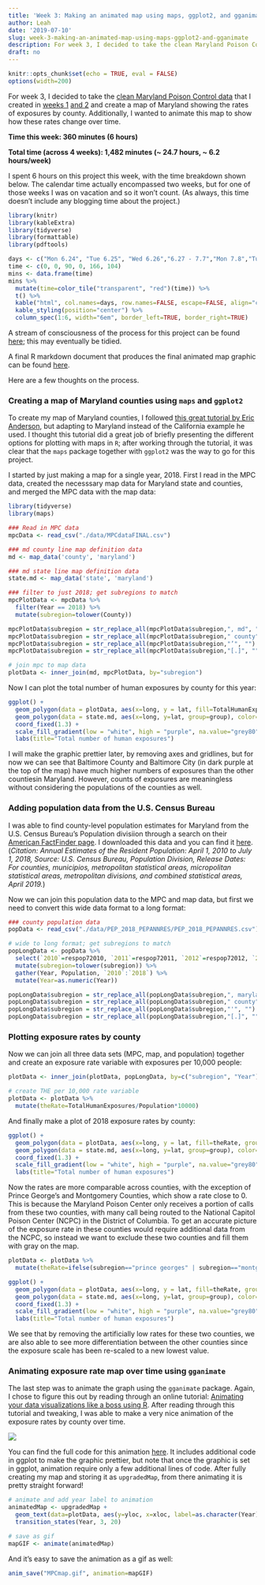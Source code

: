```yaml
---
title: 'Week 3: Making an animated map using maps, ggplot2, and gganimate'
author: Leah
date: '2019-07-10'
slug: week-3-making-an-animated-map-using-maps-ggplot2-and-gganimate
description: For week 3, I decided to take the clean Maryland Poison Control data that I created in weeks 1 and 2 and create a map of Maryland showing the rates of exposures by county.  Additionally, I wanted to animate this map to show how these rates change over time.
draft: no
---
```


```r
knitr::opts_chunk$set(echo = TRUE, eval = FALSE)
options(width=200)
```

For week 3, I decided to take the [clean Maryland Poison Control data](https://github.com/lrjager/maryland-poison-center-data/blob/master/MPCdataFINAL.csv) that I created in [weeks 1](https://www.5haw.com/posts/week-1-reading-data-from-a-pdf-using-pdftools/) [and 2](https://www.5haw.com/posts/week-2-cleaning-data-extracted-from-a-pdf/) and create a map of Maryland showing the rates of exposures by county.  Additionally, I wanted to animate this map to show how these rates change over time.

**Time this week: 360 minutes (6 hours)**

**Total time (across 4 weeks): 1,482 minutes (~ 24.7 hours, ~ 6.2 hours/week)**

I spent 6 hours on this project this week, with the time breakdown shown below.  The calendar time actually encompassed two weeks, but for one of those weeks I was on vacation and so it won't count.  (As always, this time doesn't include any blogging time about the project.)

```r
library(knitr)
library(kableExtra)
library(tidyverse)
library(formattable)
library(pdftools)

days <- c("Mon 6.24", "Tue 6.25", "Wed 6.26","6.27 - 7.7","Mon 7.8","Tues 7.9")
time <- c(0, 0, 90, 0, 166, 104)
mins <- data.frame(time)
mins %>% 
  mutate(time=color_tile("transparent", "red")(time)) %>%
  t() %>%
  kable("html", col.names=days, row.names=FALSE, escape=FALSE, align="c") %>%
  kable_styling(position="center") %>%
  column_spec(1:6, width="6em", border_left=TRUE, border_right=TRUE)
```

A stream of consciousness of the process for this project can be found [here](https://github.com/lrjager/maryland-poison-center-graphics/blob/master/mpc-map.Rmd); this may eventually be tidied.

A final R markdown document that produces the final animated map graphic can be found [here](https://github.com/lrjager/maryland-poison-center-graphics/blob/master/mpc-map-FINAL.Rmd).

Here are a few thoughts on the process.

### Creating a map of Maryland counties using `maps` and `ggplot2`

To create my map of Maryland counties, I followed [this great tutorial by Eric Anderson](https://eriqande.github.io/rep-res-web/lectures/making-maps-with-R.html), but adapting to Maryland instead of the California example he used.  I thought this tutorial did a great job of briefly presenting the different options for plotting with maps in `R`; after working through the tutorial, it was clear that the `maps` package together with `ggplot2` was the way to go for this project.

I started by just making a map for a single year, 2018.  First I read in the MPC data, created the necesssary map data for Maryland state and counties, and merged the MPC data with the map data:

```r
library(tidyverse)
library(maps)

### Read in MPC data
mpcData <- read_csv("./data/MPCdataFINAL.csv")

### md county line map definition data
md <- map_data('county', 'maryland')

### md state line map definition data
state.md <- map_data('state', 'maryland')

### filter to just 2018; get subregions to match
mpcPlotData <- mpcData %>%
  filter(Year == 2018) %>%
  mutate(subregion=tolower(County))

mpcPlotData$subregion = str_replace_all(mpcPlotData$subregion,", md", "")
mpcPlotData$subregion = str_replace_all(mpcPlotData$subregion," county", "")
mpcPlotData$subregion = str_replace_all(mpcPlotData$subregion,"’", "")
mpcPlotData$subregion = str_replace_all(mpcPlotData$subregion,"[.]", "")

# join mpc to map data
plotData <- inner_join(md, mpcPlotData, by="subregion")
```

Now I can plot the total number of human exposures by county for this year:
```r
ggplot() + 
  geom_polygon(data = plotData, aes(x=long, y = lat, fill=TotalHumanExposures, group = group), color="white") + 
  geom_polygon(data = state.md, aes(x=long, y=lat, group=group), color="black", fill=NA) +
  coord_fixed(1.3) +
  scale_fill_gradient(low = "white", high = "purple", na.value="grey80") +
  labs(title="Total number of human exposures")
```

I will make the graphic prettier later, by removing axes and gridlines, but for now we can see that Baltimore County and Baltimore City (in dark purple at the top of the map) have much higher numbers of exposures than the other countiesin Maryland.  However, counts of exposures are meaningless without considering the populations of the counties as well.

### Adding population data from the U.S. Census Bureau

I was able to find county-level population estimates for Maryland from the U.S. Census Bureau's Population divisiion through a search on their [American FactFinder page](https://factfinder.census.gov/faces/nav/jsf/pages/index.xhtml). I downloaded this data and you can find it [here](https://github.com/lrjager/maryland-poison-center-graphics/tree/master/PEP_2018_PEPANNRES).  (*Citation: Annual Estimates of the Resident Population: April 1, 2010 to July 1, 2018, Source: U.S. Census Bureau, Population Division, Release Dates: For counties, municipios, metropolitan statistical areas, micropolitan statistical areas, metropolitan divisions, and combined statistical areas, April 2019.*)   

Now we can join this population data to the MPC and map data, but first we need to convert this wide data format to a long format:

```r
### county population data
popData <- read_csv("./data/PEP_2018_PEPANNRES/PEP_2018_PEPANNRES.csv")

# wide to long format; get subregions to match
popLongData <- popData %>%
  select(`2010`=respop72010, `2011`=respop72011, `2012`=respop72012, `2013`=respop72013, `2014`=respop72014, `2015`=respop72015, `2016`=respop72016, `2017`=respop72017, `2018`=respop72018, subregion=`GEO.display-label`) %>%
  mutate(subregion=tolower(subregion)) %>%
  gather(Year, Population, `2010`:`2018`) %>%
  mutate(Year=as.numeric(Year))

popLongData$subregion = str_replace_all(popLongData$subregion,", maryland", "")
popLongData$subregion = str_replace_all(popLongData$subregion," county", "")
popLongData$subregion = str_replace_all(popLongData$subregion,"'", "")
popLongData$subregion = str_replace_all(popLongData$subregion,"[.]", "")
```

### Plotting exposure rates by county

Now we can join all three data sets (MPC, map, and population) together and create an exposure rate variable with exposures per 10,000 people:

```r
plotData <- inner_join(plotData, popLongData, by=c("subregion", "Year"))

# create THE per 10,000 rate variable
plotData <- plotData %>%
  mutate(theRate=TotalHumanExposures/Population*10000)
```

And finally make a plot of 2018 exposure rates by county:

```r
ggplot() + 
  geom_polygon(data = plotData, aes(x=long, y = lat, fill=theRate, group = group), color="white") + 
  geom_polygon(data = state.md, aes(x=long, y=lat, group=group), color="black", fill=NA) +
  coord_fixed(1.3) +
  scale_fill_gradient(low = "white", high = "purple", na.value="grey80") +
  labs(title="Total number of human exposures")
```

Now the rates are more comparable across counties, with the exception of Prince George's and Montgomery Counties, which show a rate close to 0.  This is because the Maryland Poison Center only receives a portion of calls from these two counties, with many call being routed to the National Capitol Poison Center (NCPC) in the District of Columbia.  To get an accurate picture of the exposure rate in these counties would require additional data from the NCPC, so instead we want to exclude these two counties and fill them with gray on the map.

```r
plotData <- plotData %>%
  mutate(theRate=ifelse(subregion=="prince georges" | subregion=="montgomery", NA,TotalHumanExposures/Population*10000))

ggplot() + 
  geom_polygon(data = plotData, aes(x=long, y = lat, fill=theRate, group = group), color="white") + 
  geom_polygon(data = state.md, aes(x=long, y=lat, group=group), color="black", fill=NA) +
  coord_fixed(1.3) +
  scale_fill_gradient(low = "white", high = "purple", na.value="grey80") +
  labs(title="Total number of human exposures")
```

We see that by removing the artificially low rates for these two counties, we are also able to see more differentiation between the other counties since the exposure scale has been re-scaled to a new lowest value.

### Animating exposure rate map over time using `gganimate`

The last step was to animate the graph using the `gganimate` package.  Again, I chose to figure this out by reading through an online tutorial: [Animating your data visualizations like a boss using R](https://towardsdatascience.com/animating-your-data-visualizations-like-a-boss-using-r-f94ae20843e3). After reading through this tutorial and tweaking, I was able to make a very nice animation of the exposure rates by county over time.  

![](/posts/2019-07-10-week-3-making-an-animated-map-using-ggmap-and-gganimate_files/MPCmap.gif)

You can find the full code for this animation [here](https://github.com/lrjager/maryland-poison-center-graphics/blob/master/mpc-map-FINAL.Rmd).  It includes additional code in ggplot to make the graphic prettier, but note that once the graphic is set in ggplot, animation require only a few additional lines of code.  After fully creating my map and storing it as `upgradedMap`, from there animating it is pretty straight forward!
```r
# animate and add year label to animation
animatedMap <- upgradedMap +
  geom_text(data=plotData, aes(y=yloc, x=xloc, label=as.character(Year)), check_overlap = TRUE, size=10, fontface="bold") +
  transition_states(Year, 3, 20)

# save as gif
mapGIF <- animate(animatedMap) 
```

And it's easy to save the animation as a gif as well:
```r
anim_save("MPCmap.gif", animation=mapGIF)
```